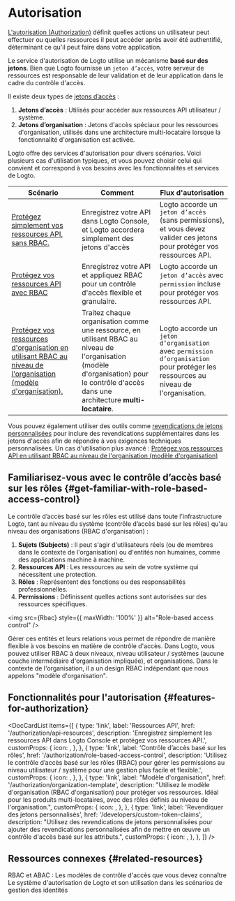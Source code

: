 
# Autorisation

[L'autorisation (Authorization)](https://auth.wiki/authorization) définit quelles actions un utilisateur peut effectuer ou quelles ressources il peut accéder après avoir été authentifié, déterminant ce qu'il peut faire dans votre application.

Le service d'autorisation de Logto utilise un mécanisme **basé sur des jetons**. Bien que Logto fournisse un `jeton d’accès`, votre serveur de ressources est responsable de leur validation et de leur application dans le cadre du contrôle d'accès.

Il existe deux types de [jetons d’accès](https://auth.wiki/access-token) :

1. **Jetons d’accès** : Utilisés pour accéder aux ressources API utilisateur / système.
2. **Jetons d’organisation** : Jetons d'accès spéciaux pour les ressources d'organisation, utilisés dans une architecture multi-locataire lorsque la fonctionnalité d'organisation est activée.

Logto offre des services d'autorisation pour divers scénarios. Voici plusieurs cas d'utilisation typiques, et vous pouvez choisir celui qui convient et correspond à vos besoins avec les fonctionnalités et services de Logto.

| Scénario                                                                                                                                                                             | Comment                                                                                                                                                                                    | Flux d'autorisation                                                                                                                |
| ------------------------------------------------------------------------------------------------------------------------------------------------------------------------------------ | ------------------------------------------------------------------------------------------------------------------------------------------------------------------------------------------ | ---------------------------------------------------------------------------------------------------------------------------------- |
| [Protégez simplement vos ressources API, sans RBAC.](/authorization/api-resources/protect-your-api)                                                                                  | Enregistrez votre API dans Logto Console, et Logto accordera simplement des jetons d'accès                                                                                                 | Logto accorde un `jeton d’accès` (sans permissions), et vous devez valider ces jetons pour protéger vos ressources API.            |
| [Protégez vos ressources API avec RBAC](/authorization/role-based-access-control/protect-api-resources-with-rbac)                                                                    | Enregistrez votre API et appliquez RBAC pour un contrôle d'accès flexible et granulaire.                                                                                                   | Logto accorde un `jeton d’accès` avec `permission` incluse pour protéger vos ressources API.                                       |
| [Protégez vos ressources d'organisation en utilisant RBAC au niveau de l'organisation (modèle d'organisation).](/authorization/organization-template/protect-organization-resources) | Traitez chaque organisation comme une ressource, en utilisant RBAC au niveau de l'organisation (modèle d'organisation) pour le contrôle d'accès dans une architecture **multi-locataire**. | Logto accorde un `jeton d’organisation` avec `permission d’organisation` pour protéger les ressources au niveau de l'organisation. |

Vous pouvez également utiliser des outils comme [revendications de jetons personnalisées](/developers/custom-token-claims) pour inclure des revendications supplémentaires dans les jetons d'accès afin de répondre à vos exigences techniques personnalisées. Un cas d'utilisation plus avancé : [Protégez vos ressources API en utilisant RBAC au niveau de l'organisation (modèle d'organisation)](/authorization/organization-template/protect-api-reources)

## Familiarisez-vous avec le contrôle d’accès basé sur les rôles \{#get-familiar-with-role-based-access-control}

Le contrôle d’accès basé sur les rôles est utilisé dans toute l'infrastructure Logto, tant au niveau du système (contrôle d’accès basé sur les rôles) qu'au niveau des organisations (RBAC d'organisation) :

1. **Sujets (Subjects)** : Il peut s'agir d'utilisateurs réels (ou de membres dans le contexte de l'organisation) ou d'entités non humaines, comme des applications machine à machine.
2. **Ressources API** : Les ressources au sein de votre système qui nécessitent une protection.
3. **Rôles** : Représentent des fonctions ou des responsabilités professionnelles.
4. **Permissions** : Définissent quelles actions sont autorisées sur des ressources spécifiques.

<img src={Rbac} style={{ maxWidth: '100%' }} alt="Role-based access control" />

Gérer ces entités et leurs relations vous permet de répondre de manière flexible à vos besoins en matière de contrôle d'accès. Dans Logto, vous pouvez utiliser RBAC à deux niveaux, niveau utilisateur / systèmes (aucune couche intermédiaire d'organisation impliquée), et organisations. Dans le contexte de l'organisation, il a un design RBAC indépendant que nous appelons "modèle d'organisation".

## Fonctionnalités pour l'autorisation \{#features-for-authorization}

<DocCardList
  items={[
    {
      type: 'link',
      label: 'Ressources API',
      href: '/authorization/api-resources',
      description:
        'Enregistrez simplement les ressources API dans Logto Console et protégez vos ressources API.',
      customProps: {
        icon: <Api />,
      },
    },
    {
      type: 'link',
      label: 'Contrôle d’accès basé sur les rôles',
      href: '/authorization/role-based-access-control',
      description:
        'Utilisez le contrôle d’accès basé sur les rôles (RBAC) pour gérer les permissions au niveau utilisateur / système pour une gestion plus facile et flexible.',
      customProps: {
        icon: <Role />,
      },
    },
    {
      type: 'link',
      label: "Modèle d'organisation",
      href: '/authorization/organization-template',
      description:
        "Utilisez le modèle d'organisation (RBAC d'organisation) pour protéger vos ressources. Idéal pour les produits multi-locataires, avec des rôles définis au niveau de l'organisation.",
      customProps: {
        icon: <OrgTemplate />,
      },
    },
    {
      type: 'link',
      label: 'Revendiquer des jetons personnalisés',
      href: '/developers/custom-token-claims',
      description:
        "Utilisez des revendications de jetons personnalisées pour ajouter des revendications personnalisées afin de mettre en œuvre un contrôle d'accès basé sur les attributs.",
      customProps: {
        icon: <Jwt />,
      },
    },
  ]}
/>

## Ressources connexes \{#related-resources}

<Url href="https://blog.logto.io/rbac-and-abac">
  RBAC et ABAC : Les modèles de contrôle d'accès que vous devez connaître
</Url>

<Url href="https://blog.logto.io/logto-authorization-system-and-its-use">
  Le système d'autorisation de Logto et son utilisation dans les scénarios de gestion des identités
</Url>
